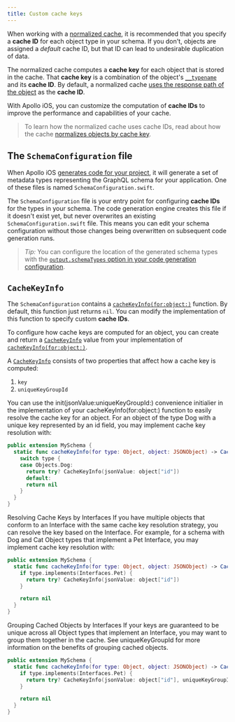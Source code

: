 ```yaml
---
title: Custom cache keys
---
```


When working with a [normalized cache](./introduction#what-is-a-normalized-cache), it is recommended that you specify a **cache ID** for each object type in your schema. If you don't, objects are assigned a *default* cache ID, but that ID can lead to undesirable duplication of data.

The normalized cache computes a **cache key** for each object that is stored in the cache. That **cache key** is a combination of the object's [`__typename`](https://spec.graphql.org/draft/#sec-Type-Name-Introspection) and its **cache ID**. By default, a normalized cache [uses the response path of the object](./introduction#normalizing-responses) as the **cache ID**.

With Apollo iOS, you can customize the computation of **cache IDs** to improve the performance and capabilities of your cache.

> To learn how the normalized cache uses cache IDs, read about how the cache [normalizes objects by cache key](./introduction#normalizing-objects-by-cache-key).

## The `SchemaConfiguration` file

When Apollo iOS [generates code for your project](../code-generation/introduction), it will generate a set of metadata types  representing the GraphQL schema for your application. One of these files is named `SchemaConfiguration.swift`.

The `SchemaConfiguration` file is your entry point for configuring **cache IDs** for the types in your schema. The code generation engine creates this file if it doesn't exist yet, but never overwrites an existing `SchemaConfiguration.swift` file. This means you can edit your schema configuration without those changes being overwritten on subsequent code generation runs.

> *Tip:* You can configure the location of the generated schema types with the [`output.schemaTypes` option in your code generation configuration](./../codegen-configuration).

## `CacheKeyInfo`

The `SchemaConfiguration` contains a [`cacheKeyInfo(for:object:)`](https://www.apollographql.com/docs/ios/docc/documentation/apolloapi/schemaconfiguration/cachekeyinfo(for:object:)) function. By default, this function just returns `nil`. You can modify the implementation of this function to specify custom **cache IDs**.

To configure how cache keys are computed for an object, you can create and return a [`CacheKeyInfo`](https://www.apollographql.com/docs/ios/docc/documentation/apolloapi/cachekeyinfo) value from your implementation of [`cacheKeyInfo(for:object:)`](https://www.apollographql.com/docs/ios/docc/documentation/apolloapi/schemaconfiguration/cachekeyinfo(for:object:)).

A [`CacheKeyInfo`](https://www.apollographql.com/docs/ios/docc/documentation/apolloapi/cachekeyinfo) consists of two properties that affect how a cache key is computed:

1. `key`
2. `uniqueKeyGroupId`

You can use the init(jsonValue:uniqueKeyGroupId:) convenience initialier in the implementation of your cacheKeyInfo(for:object:) function to easily resolve the cache key for an object.
For an object of the type Dog with a unique key represented by an id field, you may implement cache key resolution with:
```swift
public extension MySchema {
  static func cacheKeyInfo(for type: Object, object: JSONObject) -> CacheKeyInfo? {
    switch type {
    case Objects.Dog:
      return try? CacheKeyInfo(jsonValue: object["id"])
      default:
      return nil
    }
  }
}
```
Resolving Cache Keys by Interfaces
If you have multiple objects that conform to an Interface with the same cache key resolution strategy, you can resolve the key based on the Interface.
For example, for a schema with Dog and Cat Object types that implement a Pet Interface, you may implement cache key resolution with:
```swift
public extension MySchema {
  static func cacheKeyInfo(for type: Object, object: JSONObject) -> CacheKeyInfo? {
    if type.implements(Interfaces.Pet) {
      return try? CacheKeyInfo(jsonValue: object["id"])
    }

    return nil
  }
}
```
Grouping Cached Objects by Interfaces
If your keys are guaranteed to be unique across all Object types that implement an Interface, you may want to group them together in the cache. See uniqueKeyGroupId for more information on the benefits of grouping cached objects.
```swift
public extension MySchema {
  static func cacheKeyInfo(for type: Object, object: JSONObject) -> CacheKeyInfo? {
    if type.implements(Interfaces.Pet) {
      return try? CacheKeyInfo(jsonValue: object["id"], uniqueKeyGroupId: Interfaces.Pet.name)
    }

    return nil
  }
}
```